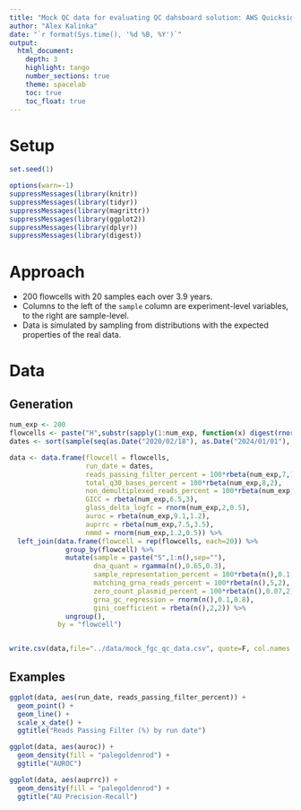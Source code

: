 ```yaml
---
title: "Mock QC data for evaluating QC dahsboard solution: AWS Quicksight vs powerBI"
author: "Alex Kalinka"
date: "`r format(Sys.time(), '%d %B, %Y')`"
output:
  html_document:
    depth: 3
    highlight: tango
    number_sections: true
    theme: spacelab
    toc: true
    toc_float: true
---
```


# Setup

```r
set.seed(1)

options(warn=-1)
suppressMessages(library(knitr))
suppressMessages(library(tidyr))
suppressMessages(library(magrittr))
suppressMessages(library(ggplot2))
suppressMessages(library(dplyr))
suppressMessages(library(digest))

```

# Approach

* 200 flowcells with 20 samples each over 3.9 years.
* Columns to the left of the `sample` column are experiment-level variables, to the right are sample-level.
* Data is simulated by sampling from distributions with the expected properties of the real data.

# Data

## Generation

```r
num_exp <- 200
flowcells <- paste("H",substr(sapply(1:num_exp, function(x) digest(rnorm(100), algo = "md5")),1,6),sep="")
dates <- sort(sample(seq(as.Date("2020/02/18"), as.Date("2024/01/01"), by="day"), num_exp))

data <- data.frame(flowcell = flowcells, 
                   run_date = dates,
                   reads_passing_filter_percent = 100*rbeta(num_exp,7,1),
                   total_q30_bases_percent = 100*rbeta(num_exp,8,2),
                   non_demultiplexed_reads_percent = 100*rbeta(num_exp,1.3,6.9),
                   GICC = rbeta(num_exp,6.5,3),
                   glass_delta_logfc = rnorm(num_exp,2,0.5),
                   auroc = rbeta(num_exp,9.1,1.2),
                   auprrc = rbeta(num_exp,7.5,3.5),
                   nmmd = rnorm(num_exp,1.2,0.5)) %>%
  left_join(data.frame(flowcell = rep(flowcells, each=20)) %>%
              group_by(flowcell) %>%
              mutate(sample = paste("S",1:n(),sep=""),
                     dna_quant = rgamma(n(),0.65,0.3),
                     sample_representation_percent = 100*rbeta(n(),0.1,1.9),
                     matching_grna_reads_percent = 100*rbeta(n(),5,2),
                     zero_count_plasmid_percent = 100*rbeta(n(),0.07,2),
                     grna_gc_regression = rnorm(n(),0.1,0.8),
                     gini_coefficient = rbeta(n(),2,2)) %>%
              ungroup(),
            by = "flowcell")


write.csv(data,file="../data/mock_fgc_qc_data.csv", quote=F, col.names = T,row.names = F)

```

## Examples

```r
ggplot(data, aes(run_date, reads_passing_filter_percent)) +
  geom_point() +
  geom_line() +
  scale_x_date() +
  ggtitle("Reads Passing Filter (%) by run date")

ggplot(data, aes(auroc)) +
  geom_density(fill = "palegoldenrod") +
  ggtitle("AUROC")

ggplot(data, aes(auprrc)) +
  geom_density(fill = "palegoldenrod") +
  ggtitle("AU Precision-Recall")

```


